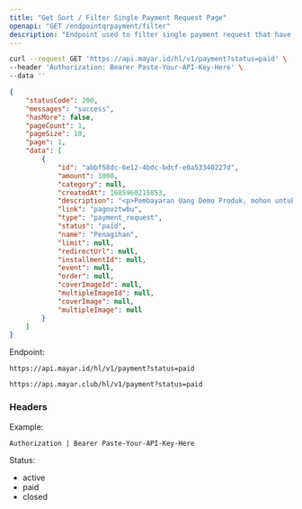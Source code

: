 ```yaml
---
title: "Get Sort / Filter Single Payment Request Page"
openapi: "GET /endpointqrpayment/filter"
description: "Endpoint used to filter single payment request that have been created"
---
```


<RequestExample>

```bash Request Example
curl --request GET 'https://api.mayar.id/hl/v1/payment?status=paid' \
--header 'Authorization: Bearer Paste-Your-API-Key-Here' \
--data ''
```

</RequestExample>

<ResponseExample>

```json Response Example 200
{
    "statusCode": 200,
    "messages": "success",
    "hasMore": false,
    "pageCount": 1,
    "pageSize": 10,
    "page": 1,
    "data": [
        {
            "id": "abbf58dc-6e12-4bdc-bdcf-e0a53340227d",
            "amount": 1000,
            "category": null,
            "createdAt": 1685960215853,
            "description": "<p>Pembayaran Uang Demo Produk, mohon untuk menyelesaikan dan melakukan pembayaran.</p>\n",
            "link": "pagovztwbu",
            "type": "payment_request",
            "status": "paid",
            "name": "Penagihan",
            "limit": null,
            "redirectUrl": null,
            "installmentId": null,
            "event": null,
            "order": null,
            "coverImageId": null,
            "multipleImageId": null,
            "coverImage": null,
            "multipleImage": null
        }
    ]
}
```

</ResponseExample>

Endpoint:

<CodeGroup>

```Production Production
https://api.mayar.id/hl/v1/payment?status=paid
```


```Sandbox Sandbox
https://api.mayar.club/hl/v1/payment?status=paid
```

</CodeGroup>

### Headers

<ResponseField name="Authorization" type="string" required>
  Example:

  `Authorization | Bearer Paste-Your-API-Key-Here`
</ResponseField>

<ParamField path="param" body="sort" type="string" required>
  Status:

  - active
  - paid
  - closed
</ParamField>